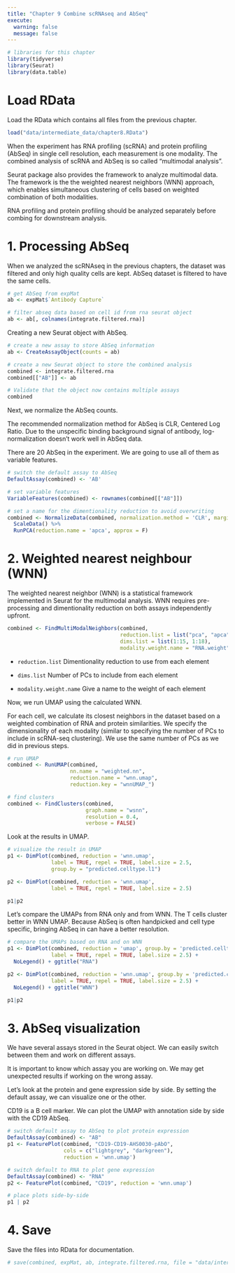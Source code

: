 ```yaml
---
title: "Chapter 9 Combine scRNAseq and AbSeq"
execute:
  warning: false
  message: false
---
```


```r
# libraries for this chapter
library(tidyverse)
library(Seurat)
library(data.table)
```

# Load RData

Load the RData which contains all files from the previous chapter.

```r
load("data/intermediate_data/chapter8.RData")
```

When the experiment has RNA profiling (scRNA) and protein profiling (AbSeq) in single cell resolution, each measurement is one modality. The combined analysis of scRNA and AbSeq is so called "multimodal analysis".

Seurat package also provides the framework to analyze multimodal data. The framework is the the weighted nearest neighbors (WNN) approach, which enables simultaneous clustering of cells based on weighted combination of both modalities.

::: callout-note
RNA profiling and protein profiling should be analyzed separately before combing for downstream analysis.
:::

# 1. Processing AbSeq

When we analyzed the scRNAseq in the previous chapters, the dataset was filtered and only high quality cells are kept. AbSeq dataset is filtered to have the same cells.

```r
# get AbSeq from expMat
ab <- expMat$`Antibody Capture`

# filter abseq data based on cell id from rna seurat object
ab <- ab[, colnames(integrate.filtered.rna)]
```

Creating a new Seurat object with AbSeq.

```r
# create a new assay to store AbSeq information
ab <- CreateAssayObject(counts = ab)

# create a new Seurat object to store the combined analysis
combined <- integrate.filtered.rna
combined[["AB"]] <- ab

# Validate that the object now contains multiple assays
combined
```

Next, we normalize the AbSeq counts.

The recommended normalization method for AbSeq is CLR, Centered Log Ratio. Due to the unspecific binding background signal of antibody, log-normalization doesn't work well in AbSeq data.

There are 20 AbSeq in the experiment. We are going to use all of them as variable features.

```r
# switch the default assay to AbSeq
DefaultAssay(combined) <- 'AB'

# set variable features
VariableFeatures(combined) <- rownames(combined[["AB"]])

# set a name for the dimentionality reduction to avoid overwriting
combined <- NormalizeData(combined, normalization.method = 'CLR', margin = 2) %>% 
  ScaleData() %>% 
  RunPCA(reduction.name = 'apca', approx = F)
```

# 2. Weighted nearest neighbour (WNN)

The weighted nearest neighbor (WNN) is a statistical framework implemented in Seurat for the multimodal analysis. WNN requires pre-processing and dimentionality reduction on both assays independently upfront.

```r
combined <- FindMultiModalNeighbors(combined, 
                                    reduction.list = list("pca", "apca"), 
                                    dims.list = list(1:15, 1:18), 
                                    modality.weight.name = "RNA.weight")
```

-   `reduction.list` Dimentionality reduction to use from each element

-   `dims.list` Number of PCs to include from each element

-   `modality.weight.name` Give a name to the weight of each element

Now, we run UMAP using the calculated WNN.

For each cell, we calculate its closest neighbors in the dataset based on a weighted combination of RNA and protein similarities. We specify the dimensionality of each modality (similar to specifying the number of PCs to include in scRNA-seq clustering). We use the same number of PCs as we did in previous steps.

```r
# run UMAP
combined <- RunUMAP(combined, 
                    nn.name = "weighted.nn", 
                    reduction.name = "wnn.umap", 
                    reduction.key = "wnnUMAP_")

# find clusters
combined <- FindClusters(combined, 
                         graph.name = "wsnn", 
                         resolution = 0.4, 
                         verbose = FALSE)
```

Look at the results in UMAP.

```r
# visualize the result in UMAP
p1 <- DimPlot(combined, reduction = 'wnn.umap', 
              label = TRUE, repel = TRUE, label.size = 2.5, 
              group.by = "predicted.celltype.l1")

p2 <- DimPlot(combined, reduction = 'wnn.umap', 
              label = TRUE, repel = TRUE, label.size = 2.5)

p1|p2
```

Let's compare the UMAPs from RNA only and from WNN. The T cells cluster better in WNN UMAP. Because AbSeq is often handpicked and cell type specific, bringing AbSeq in can have a better resolution.

```r
# compare the UMAPs based on RNA and on WNN
p1 <- DimPlot(combined, reduction = 'umap', group.by = 'predicted.celltype.l1', 
              label = TRUE, repel = TRUE, label.size = 2.5) + 
  NoLegend() + ggtitle("RNA")

p2 <- DimPlot(combined, reduction = 'wnn.umap', group.by = 'predicted.celltype.l1', 
              label = TRUE, repel = TRUE, label.size = 2.5) + 
  NoLegend() + ggtitle("WNN")

p1|p2
```

# 3. AbSeq visualization

We have several assays stored in the Seurat object. We can easily switch between them and work on different assays.

::: callout-important
It is important to know which assay you are working on. We may get unexpected results if working on the wrong assay.
:::

Let's look at the protein and gene expression side by side. By setting the default assay, we can visualize one or the other.

CD19 is a B cell marker. We can plot the UMAP with annotation side by side with the CD19 AbSeq.

```r
# switch default assay to AbSeq to plot protein expression
DefaultAssay(combined) <- "AB"
p1 <- FeaturePlot(combined, "CD19-CD19-AHS0030-pAbO", 
                  cols = c("lightgrey", "darkgreen"), 
                  reduction = 'wnn.umap')

# switch default to RNA to plot gene expression
DefaultAssay(combined) <- "RNA"
p2 <- FeaturePlot(combined, "CD19", reduction = 'wnn.umap')

# place plots side-by-side
p1 | p2
```

# 4. Save

Save the files into RData for documentation.

```r
# save(combined, expMat, ab, integrate.filtered.rna, file = "data/intermediate_data/chapter9.RData")
```

